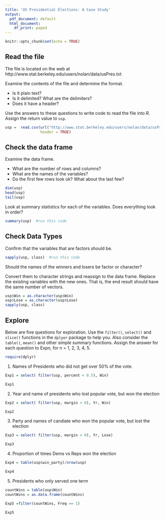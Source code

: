 ```yaml
---
title: 'US Presidential Elections: A Case Study'
output:
  pdf_document: default
  html_document:
    df_print: paged
---
```


```r
knitr::opts_chunk$set(echo = TRUE)
```

## Read the file 

The file is located on the web at
http://www.stat.berkeley.edu/users/nolan/data/usPres.txt

Examine the contents of the file and determine the format.

+ Is it plain text?
+ Is it delimited? What are the delimiters?
+ Does it have a header?

Use the answers to these questions to write code to
read the file into *R*.
Assign the return value to `usp`.

```r
usp =  read.csv(url("http://www.stat.berkeley.edu/users/nolan/data/usPres.txt"),
                header = TRUE)
```

## Check the data frame

Examine the data frame.

+ What are the number of rows and columns?
+ What are the names of the variables?
+ Do the first few rows look ok? What about the last few?

```r
dim(usp)
head(usp)
tail(usp)
```


Look at summary statistics for each of the variables.
Does everything look in order?

```r
summary(usp)  #run this code
```

## Check Data Types

Confirm that the variables that are factors should be.

```r
sapply(usp, class)  #run this code
```

Should the names of the winners and losers be factor or character?

Convert them to character strings and reassign to the data frame.
Replace the existing variables with the new ones. That is,
the end result should have the same number of vectors.
```r
usp$Win = as.character(usp$Win)
usp$Lose = as.character(usp$Lose)
sapply(usp, class)
```


## Explore

Below are five questions for exploration.
Use the `filter()`, `select()` and `slice()` functions in the 
`dplyer` package to help you.
Also consider the `table()`, `mean()` and other simple summary functions.
Assign the answer for each question to Expn, for n = 1, 2, 3, 4, 5.

```r
require(dplyr)
```


1. Names of Presidents who did not get over 50% of the vote.
```r
Exp1 = select( filter(usp, percent < 0.5), Win)

Exp1
```


2. Year and name of presidents who lost popular vote, but won the election
```r
Exp2 = select( filter(usp, margin < 0), Yr, Win)

Exp2
```


3. Party and names of candiate who won the popular vote, but lost the election
```r
Exp3 = select( filter(usp, margin < 0), Yr, Lose)

Exp3
```


4. Proportion of times Dems vs Reps won the election
```r
Exp4 = table(usp$win_party)/nrow(usp)

Exp4
```

5. Presidents who only served one term

```r

countWins = table(usp$Win)
countWins = as.data.frame(countWins)

Exp5 =filter(countWins, Freq == 1)

Exp5
```

